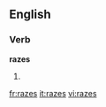 
==English==

===Verb===
'''razes'''

# {{third-person singular of|[[raze]]}}

[[fr:razes]]
[[it:razes]]
[[vi:razes]]